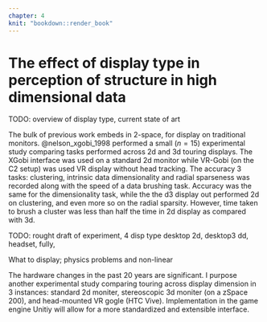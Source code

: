 ```yaml
---
chapter: 4
knit: "bookdown::render_book"
---
```


# The effect of display type in perception of structure in high dimensional data {#ch:dimensionality}

TODO: overview of display type, current state of art


The bulk of previous work embeds in 2-space, for display on traditional monitors. @nelson_xgobi_1998 performed a small ($n=15$) experimental study comparing tasks performed across 2d and 3d touring displays. The XGobi interface was used on a standard 2d monitor while VR-Gobi (on the C2 setup) was used VR display without head tracking. The accuracy 3 tasks: clustering, intrinsic data dimensionality and radial sparseness was recorded along with the speed of a data brushing task. Accuracy was the same for the dimensionality task, while the the d3 display out performed 2d on clustering, and even more so on the radial sparsity. However, time taken to brush a cluster was less than half the time in 2d display as compared with 3d. 

TODO: rought draft of experiment, 4 disp type desktop 2d, desktop3 dd, headset, fully,

What to display; physics problems and non-linear


The hardware changes in the past 20 years are significant. I purpose another experimental study comparing touring across display dimension in 3 instances: standard 2d moniter, stereoscopic 3d moniter (on a zSpace 200), and head-mounted VR gogle (HTC Vive). Implementation in the game engine Unitiy will allow for a more standardized and extensible interface. 
